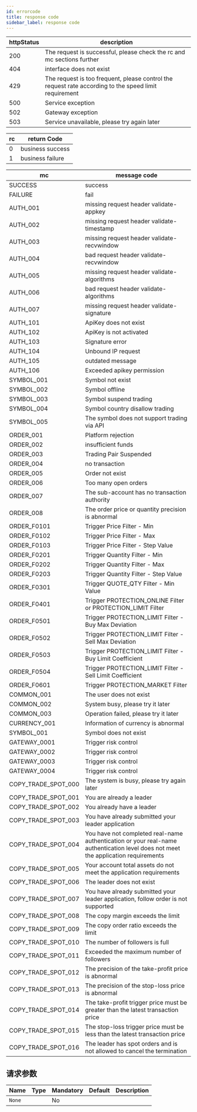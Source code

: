 ```yaml
---
id: errorcode
title: response code
sidebar_label: response code
---
```


| httpStatus | description |
| --- | --- |
| 200 | The request is successful, please check the rc and mc sections further |
| 404 | interface does not exist |
| 429 | The request is too frequent, please control the request rate according to the speed limit requirement |
| 500 | Service exception |
| 502 | Gateway exception |
| 503 | Service unavailable, please try again later |

| rc  | return Code      |
| --- | ---------------- |
| 0   | business success |
| 1   | business failure |

| mc | message code |
| --- | --- |
| SUCCESS | success |
| FAILURE | fail |
| AUTH_001 | missing request header validate-appkey |
| AUTH_002 | missing request header validate-timestamp |
| AUTH_003 | missing request header validate-recvwindow |
| AUTH_004 | bad request header validate-recvwindow |
| AUTH_005 | missing request header validate-algorithms |
| AUTH_006 | bad request header validate-algorithms |
| AUTH_007 | missing request header validate-signature |
| AUTH_101 | ApiKey does not exist |
| AUTH_102 | ApiKey is not activated |
| AUTH_103 | Signature error |
| AUTH_104 | Unbound IP request |
| AUTH_105 | outdated message |
| AUTH_106 | Exceeded apikey permission |
| SYMBOL_001 | Symbol not exist |
| SYMBOL_002 | Symbol offline |
| SYMBOL_003 | Symbol suspend trading |
| SYMBOL_004 | Symbol country disallow trading |
| SYMBOL_005 | The symbol does not support trading via API |
| ORDER_001 | Platform rejection |
| ORDER_002 | insufficient funds |
| ORDER_003 | Trading Pair Suspended |
| ORDER_004 | no transaction |
| ORDER_005 | Order not exist |
| ORDER_006 | Too many open orders |
| ORDER_007 | The sub-account has no transaction authority |
| ORDER_008 | The order price or quantity precision is abnormal |
| ORDER_F0101 | Trigger Price Filter - Min |
| ORDER_F0102 | Trigger Price Filter - Max |
| ORDER_F0103 | Trigger Price Filter - Step Value |
| ORDER_F0201 | Trigger Quantity Filter - Min |
| ORDER_F0202 | Trigger Quantity Filter - Max |
| ORDER_F0203 | Trigger Quantity Filter - Step Value |
| ORDER_F0301 | Trigger QUOTE_QTY Filter - Min Value |
| ORDER_F0401 | Trigger PROTECTION_ONLINE Filter or PROTECTION_LIMIT Filter |
| ORDER_F0501 | Trigger PROTECTION_LIMIT Filter - Buy Max Deviation |
| ORDER_F0502 | Trigger PROTECTION_LIMIT Filter - Sell Max Deviation |
| ORDER_F0503 | Trigger PROTECTION_LIMIT Filter - Buy Limit Coefficient |
| ORDER_F0504 | Trigger PROTECTION_LIMIT Filter - Sell Limit Coefficient |
| ORDER_F0601 | Trigger PROTECTION_MARKET Filter |
| COMMON_001 | The user does not exist |
| COMMON_002 | System busy, please try it later |
| COMMON_003 | Operation failed, please try it later |
| CURRENCY_001 | Information of currency is abnormal |
| SYMBOL_001 | Symbol does not exist |
| GATEWAY_0001 | Trigger risk control |
| GATEWAY_0002 | Trigger risk control |
| GATEWAY_0003 | Trigger risk control |
| GATEWAY_0004 | Trigger risk control |
| COPY_TRADE_SPOT_000 | The system is busy, please try again later |
| COPY_TRADE_SPOT_001 | You are already a leader |
| COPY_TRADE_SPOT_002 | You already have a leader |
| COPY_TRADE_SPOT_003 | You have already submitted your leader application |
| COPY_TRADE_SPOT_004 | You have not completed real-name authentication or your real-name authentication level does not meet the application requirements |
| COPY_TRADE_SPOT_005 | Your account total assets do not meet the application requirements |
| COPY_TRADE_SPOT_006 | The leader does not exist |
| COPY_TRADE_SPOT_007 | You have already submitted your leader application, follow order is not supported |
| COPY_TRADE_SPOT_008 | The copy margin exceeds the limit |
| COPY_TRADE_SPOT_009 | The copy order ratio exceeds the limit |
| COPY_TRADE_SPOT_010 | The number of followers is full |
| COPY_TRADE_SPOT_011 | Exceeded the maximum number of followers |
| COPY_TRADE_SPOT_012 | The precision of the take-profit price is abnormal |
| COPY_TRADE_SPOT_013 | The precision of the stop-loss price is abnormal |
| COPY_TRADE_SPOT_014 | The take-profit trigger price must be greater than the latest transaction price |
| COPY_TRADE_SPOT_015 | The stop-loss trigger price must be less than the latest transaction price |
| COPY_TRADE_SPOT_016 | The leader has spot orders and is not allowed to cancel the termination |

## 请求参数

| Name   | Type | Mandatory | Default | Description |
| ------ | ---- | --------- | ------- | ----------- |
| `None` |      | No        |         |             |
